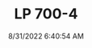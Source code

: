 ---
width: 4000
height: 6000
title: LP 700-4
description: Lamborghini Aventador LP 700-4 interior in Dripping Springs, TX.
date: 8/31/2022 6:40:54 AM
cameraMake: Sony
cameraModel: ILCE-7M3
lens: 50mm F1.4 DG HSM | Art 018
settingsfStop: f/1.8
settingsISO: ISO 100
settingsShutter: 1/50
settingsFocalLength: 50 mm
---